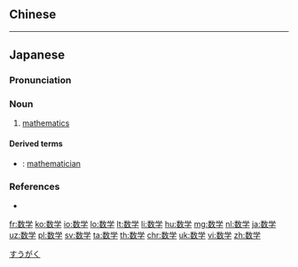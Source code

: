 {{also|數學}}
==Chinese==
{{zh-see|數學}}

----

==Japanese==
{{wikipedia|lang=ja}}
{{ja-kanjitab|yomi=o|すう|がく}}

===Pronunciation===
{{ja-pron|すうがく|acc=h|acc_ref=DJR,NHK,SMK5|y=o}}

===Noun===
{{ja-noun|すうがく}}

# [[mathematics]] {{gloss|[[field]] of [[study]]}}

====Derived terms====
* {{ja-r|数学者|すうがくしゃ}}: [[mathematician]]

===References===
<references/>
* {{R:Shogakukan}}
[[Category:ja:Mathematics|すうがく]]

[[fr:数学]]
[[ko:数学]]
[[io:数学]]
[[lo:数学]]
[[lt:数学]]
[[li:数学]]
[[hu:数学]]
[[mg:数学]]
[[nl:数学]]
[[ja:数学]]
[[uz:数学]]
[[pl:数学]]
[[sv:数学]]
[[ta:数学]]
[[th:数学]]
[[chr:数学]]
[[uk:数学]]
[[vi:数学]]
[[zh:数学]]